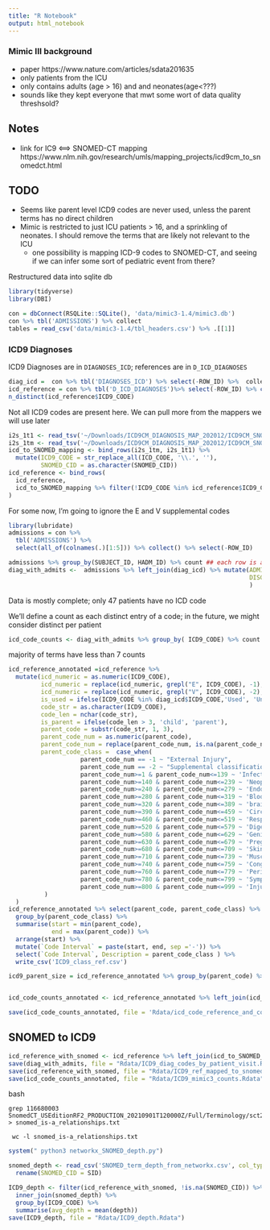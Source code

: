 ```yaml
---
title: "R Notebook"
output: html_notebook
---
```


### Mimic III background
- paper https://www.nature.com/articles/sdata201635
- only patients from the ICU
- only contains adults (age > 16) and and neonates(age<???)
- sounds like they kept everyone that mwt some wort of data quality threshsold?

## Notes 

-  link for IC9 <==> SNOMED-CT mapping https://www.nlm.nih.gov/research/umls/mapping_projects/icd9cm_to_snomedct.html


## TODO

- Seems like parent level ICD9 codes are never used, unless the parent terms has no direct children 
- Mimic is restricted to just ICU patients > 16, and a sprinkling of neonates. I should remove the terms that are likely not relevant to the ICU
  - one possibility is mapping ICD-9 codes to SNOMED-CT, and seeing if we can infer some sort of pediatric event from there?


Restructured data into sqlite db 

```r
library(tidyverse)
library(DBI)

con = dbConnect(RSQLite::SQLite(), 'data/mimic3-1.4/mimic3.db')
con %>% tbl('ADMISSIONS') %>% collect
tables = read_csv('data/mimic3-1.4/tbl_headers.csv') %>% .[[1]]
```

### ICD9 Diagnoses 
ICD9 Diagnoses are in `DIAGNOSES_ICD`; references are in `D_ICD_DIAGNOSES`
```r
diag_icd =  con %>% tbl('DIAGNOSES_ICD') %>% select(-ROW_ID) %>%  collect 
icd_reference = con %>% tbl('D_ICD_DIAGNOSES')%>% select(-ROW_ID) %>% collect()
n_distinct(icd_reference$ICD9_CODE) 
```

Not all ICD9 codes are present here. We can pull more from the mappers we will use later 


```r


i2s_1t1 <- read_tsv('~/Downloads/ICD9CM_DIAGNOSIS_MAP_202012/ICD9CM_SNOMED_MAP_1TO1_202012.txt', col_types = 'ccccccccccc') %>% mutate(type = '1-to-1')
i2s_1tm <- read_tsv('~/Downloads/ICD9CM_DIAGNOSIS_MAP_202012/ICD9CM_SNOMED_MAP_1TOM_202012.txt', col_types = 'ccccccccccc') %>% mutate(type = '1-to-Many')
icd_to_SNOMED_mapping <- bind_rows(i2s_1tm, i2s_1t1) %>% 
  mutate(ICD9_CODE = str_replace_all(ICD_CODE, '\\.', ''),
         SNOMED_CID = as.character(SNOMED_CID))
icd_reference <- bind_rows(
  icd_reference,
  icd_to_SNOMED_mapping %>% filter(!ICD9_CODE %in% icd_reference$ICD9_CODE) %>% select(ICD9_CODE, SHORT_TITLE=ICD_NAME) %>% distinct
)
```


For some now, I'm going to ignore the E and V supplemental codes 

```r
library(lubridate)
admissions = con %>% 
  tbl('ADMISSIONS') %>% 
  select(all_of(colnames(.)[1:5])) %>% collect() %>% select(-ROW_ID)

admissions %>% group_by(SUBJECT_ID, HADM_ID) %>% count ## each row is a distinct individual,admit combo
diag_with_admits <-  admissions %>% left_join(diag_icd) %>% mutate(ADMITTIME = as_datetime(ADMITTIME), 
                                                                   DISCHTIME = as_datetime(DISCHTIME)
                                                                   )
```

Data is mostly complete; only 47 patients have no ICD code 

We'll define a count as each distinct entry of a code; in the future, we might consider distinct per patient 

```r

icd_code_counts <- diag_with_admits %>% group_by( ICD9_CODE) %>% count  %>% rename(count =n)
```

majority of terms have less than 7 counts 

```r

icd_reference_annotated =icd_reference %>% 
  mutate(icd_numeric = as.numeric(ICD9_CODE), 
         icd_numeric = replace(icd_numeric, grepl("E", ICD9_CODE), -1),
         icd_numeric = replace(icd_numeric, grepl("V", ICD9_CODE), -2),
         is_used = ifelse(ICD9_CODE %in% diag_icd$ICD9_CODE,'Used', 'Unused'),
         code_str = as.character(ICD9_CODE), 
         code_len = nchar(code_str),
         is_parent = ifelse(code_len > 3, 'child', 'parent'),
         parent_code = substr(code_str, 1, 3),
         parent_code_num = as.numeric(parent_code),
         parent_code_num = replace(parent_code_num, is.na(parent_code_num), icd_numeric[is.na(parent_code_num)]),
         parent_code_class =  case_when(
                    parent_code_num == -1 ~ "External Injury",
                    parent_code_num == -2 ~ "Supplemental classification of patient background",
                    parent_code_num>=1 & parent_code_num<=139 ~ 'Infectious and Parasitic disease',
                    parent_code_num>=140 & parent_code_num<=239 ~ 'Neoplasms', 
                    parent_code_num>=240 & parent_code_num<=279 ~ 'Endocrine, Metabolic, Immunity Disorders',
                    parent_code_num>=280 & parent_code_num<=319 ~ 'Blood diseases',
                    parent_code_num>=320 & parent_code_num<=389 ~ 'brain disease',
                    parent_code_num>=390 & parent_code_num<=459 ~ 'Circulatory disease',
                    parent_code_num>=460 & parent_code_num<=519 ~ 'Respiratory disease',
                    parent_code_num>=520 & parent_code_num<=579 ~ 'Digestive disease',
                    parent_code_num>=580 & parent_code_num<=629 ~ 'Genitourinary System',
                    parent_code_num>=630 & parent_code_num<=679 ~ 'Pregnancy,Childbirth,Puerperium Complications',
                    parent_code_num>=680 & parent_code_num<=709 ~ 'Skindisease',
                    parent_code_num>=710 & parent_code_num<=739 ~ 'Musculoskeletal disease ',
                    parent_code_num>=740 & parent_code_num<=759 ~ 'Congenital Anomalies',
                    parent_code_num>=760 & parent_code_num<=779 ~ 'Perinatal Period conditions',
                    parent_code_num>=780 & parent_code_num<=799 ~ 'Symptoms, Signs and Ill-defined Conditions',
                    parent_code_num>=800 & parent_code_num<=999 ~ 'Injury and Poisoning'
          )
  )         
icd_reference_annotated %>% select(parent_code, parent_code_class) %>% distinct %>% 
  group_by(parent_code_class) %>% 
  summarise(start = min(parent_code), 
            end = max(parent_code)) %>% 
  arrange(start) %>% 
  mutate(`Code Interval` = paste(start, end, sep ='-')) %>% 
  select(`Code Interval`, Description = parent_code_class ) %>% 
  write_csv('ICD9_class_ref.csv')

icd9_parent_size = icd_reference_annotated %>% group_by(parent_code) %>% summarise(parent_code_size = n())


icd_code_counts_annotated <- icd_reference_annotated %>% left_join(icd_code_counts) %>% mutate(count = replace_na(count, 0)) %>% left_join(icd9_parent_size)

save(icd_code_counts_annotated, file = 'Rdata/icd_code_reference_and_counts.Rdata')

```



## SNOMED to ICD9



```r

icd_reference_with_snomed <- icd_reference %>% left_join(icd_to_SNOMED_mapping)
save(diag_with_admits, file = "Rdata/ICD9_diag_codes_by_patient_visit.Rdata")
save(icd_reference_with_snomed, file = "Rdata/ICD9_ref_mapped_to_snomed.Rdata")
save(icd_code_counts_annotated, file = "Rdata/ICD9_mimic3_counts.Rdata")

```


bash 
```
grep 116680003 SnomedCT_USEditionRF2_PRODUCTION_20210901T120000Z/Full/Terminology/sct2_Relationship_Full_US1000124_20210901.txt > snomed_is-a_relationships.txt

 wc -l snomed_is-a_relationships.txt
```

```r
system(" python3 networkx_SNOMED_depth.py")
```

```r
snomed_depth <- read_csv('SNOMED_term_depth_from_networkx.csv', col_types = 'cd') %>% 
  rename(SNOMED_CID = SID)

ICD9_depth <- filter(icd_reference_with_snomed, !is.na(SNOMED_CID)) %>% 
  inner_join(snomed_depth) %>% 
  group_by(ICD9_CODE) %>% 
  summarise(avg_depth = mean(depth))
save(ICD9_depth, file = "Rdata/ICD9_depth.Rdata")
```





